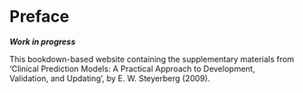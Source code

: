 # Preface {.unnumbered}

***Work in progress***

This bookdown-based website containing the supplementary materials from 'Clinical Prediction Models: A Practical Approach to Development, Validation, and Updating', by E. W. Steyerberg (2009).

